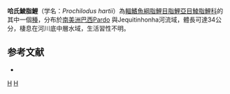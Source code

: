 {{Speciesbox 
| taxon = Prochilodus hartii
| status = NE
| status_system = IUCN3.1
| authority =  [[Steindachner|Steindachner]], 1875
| synonyms = 
}}
'''哈氏鯪脂鯉'''（学名：''Prochilodus hartii''）為[[輻鰭魚綱|輻鰭魚綱]][[脂鯉目|脂鯉目]][[脂鯉亞目|脂鯉亞目]][[鯪脂鯉科|鯪脂鯉科]]的其中一個[[種|種]]，分布於[[南美洲|南美洲]][[巴西|巴西]]Pardo 與Jequitinhonha河流域，體長可達34公分，棲息在河川底中層水域，生活習性不明。

==参考文献==
{{refbegin}}
*{{FishBase_species|genus=Prochilodus|species=hartii|year=2013|month=8}}
{{refend}}
{{Taxonbar|from=Q6411082}}

[[Category:鯪脂鯉屬|H]]
[[Category:1875年描述的鱼类|H]]


{{魚類小作品}}